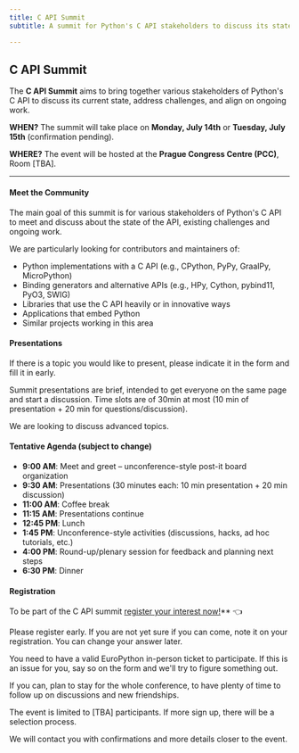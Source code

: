 ```yaml
---
title: C API Summit
subtitle: A summit for Python's C API stakeholders to discuss its state and future.

---
```

## C API Summit
The **C API Summit** aims to bring together various stakeholders of Python's C API to discuss its current state, address challenges, and align on ongoing work.


**WHEN?**
The summit will take place on **Monday, July 14th** or **Tuesday, July 15th** (confirmation pending).

**WHERE?**
The event will be hosted at the **Prague Congress Centre (PCC)**, Room [TBA].

---


#### Meet the Community

The main goal of this summit is for various stakeholders of Python's C API to meet and discuss about the state of the API, existing challenges and ongoing work.

We are particularly looking for contributors and maintainers of:
- Python implementations with a C API (e.g., CPython, PyPy, GraalPy, MicroPython)
- Binding generators and alternative APIs (e.g., HPy, Cython, pybind11, PyO3, SWIG)
- Libraries that use the C API heavily or in innovative ways
- Applications that embed Python
- Similar projects working in this area

#### Presentations

If there is a topic you would like to present, please indicate it in the form and fill it in early.

Summit presentations are brief, intended to get everyone on the same page and start a discussion. Time slots are of 30min at most (10 min of presentation + 20 min for questions/discussion).

We are looking to discuss advanced topics.

#### Tentative Agenda (subject to change)
- **9:00 AM**: Meet and greet – unconference-style post-it board organization
- **9:30 AM**: Presentations (30 minutes each: 10 min presentation + 20 min discussion)
- **11:00 AM**: Coffee break
- **11:15 AM**: Presentations continue
- **12:45 PM**: Lunch
- **1:45 PM**: Unconference-style activities (discussions, hacks, ad hoc tutorials, etc.)
- **4:00 PM**: Round-up/plenary session for feedback and planning next steps
- **6:30 PM**: Dinner


#### Registration

To be part of the C API summit [register your interest now!](https://docs.google.com/forms/d/e/1FAIpQLSfUT8BEHyt-Nlwo6aEmnEHdn1y_rkCoShEKYuHm4LhWvbMjjw/viewform)** 👈

Please register early. If you are not yet sure if you can come, note it on your registration. You can change your answer later.

You need to have a valid EuroPython in-person ticket to participate. If this is an issue for you, say so on the form and we'll try to figure something out.

If you can, plan to stay for the whole conference, to have plenty of time to follow up on discussions and new friendships.

The event is limited to [TBA] participants. If more sign up, there will be a selection process.

We will contact you with confirmations and more details closer to the event.
